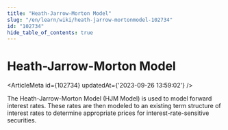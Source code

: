 ```yaml
---
title: "Heath-Jarrow-Morton Model"
slug: "/en/learn/wiki/heath-jarrow-mortonmodel-102734"
id: "102734"
hide_table_of_contents: true
---
```



# Heath-Jarrow-Morton Model

<ArticleMeta id={102734} updatedAt={'2023-09-26 13:59:02'} />
<div className='border-solid border-b border-t-0 my-4 border-[var(--ifm-color-gray-300)]' />

The Heath-Jarrow-Morton Model (HJM Model) is used to model forward interest rates. These rates are then modeled to an existing term structure of interest rates to determine appropriate prices for interest-rate-sensitive securities.
